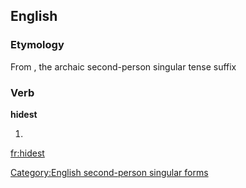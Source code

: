 ==English==
===Etymology===
From {{term|hide}} {{term|-st}}, the archaic second-person singular tense suffix

===Verb===
'''hidest'''

# {{archaic}} {{form of|second-person singular]] form|[[hide}}

[[Category:English second-person singular forms]]

[[fr:hidest]]